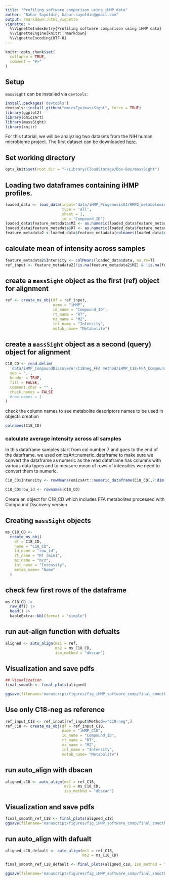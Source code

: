 ```yaml
---
title: "Profiling software comparison using iHMP data"
author: "Bahar Sayoldin, bahar.sayoldin@gmail.com"
output: rmarkdown::html_vignette
vignette: >
  %\VignetteIndexEntry{Profiling software comparison using iHMP data}
  %\VignetteEngine{knitr::rmarkdown}
  %\VignetteEncoding{UTF-8}
---
```


```r
knitr::opts_chunk$set(
  collapse = TRUE,
  comment = "#>"
)
```

## Setup

`massSight` can be installed via `devtools`:

```r
install.packages('devtools')
devtools::install_github("omicsEye/massSight", force = TRUE)
library(ggplot2)
library(omicsArt)
library(massSight)
library(knitr)
```


For this tutorial, we will be analyzing two datasets from the NIH human microbiome project. The first dataset can be downloaded [here](https://gwu.box.com/v/HMP2metabolomics).

## Set working directory
```r
opts_knit$set(root.dir = "~/Library/CloudStorage/Box-Box/massSight")
```

## Loading two dataframes containing iHMP profiles.

```r
loaded_data <- load_data(input='data/iHMP_ProgenesisQI/HMP2_metabolomics.xlsx', 
                         type = 'all', 
                         sheet = 1, 
                         id = 'Compound_ID')
loaded_data$feature_metadata$MZ <- as.numeric(loaded_data$feature_metadata$MZ)
loaded_data$feature_metadata$RT <- as.numeric(loaded_data$feature_metadata$RT)
feature_metadata2 <-loaded_data$feature_metadata[colnames(loaded_data$data),]
```
## calculate mean of intensity across samples 

```r
feature_metadata2$Intensity <- colMeans(loaded_data$data, na.rm=T)
ref_input <- feature_metadata2[!is.na(feature_metadata2$MZ) & !is.na(feature_metadata2$RT), ]
```

## create a `massSight` object as the first (ref) object for alignment

```r
ref <- create_ms_obj(df = ref_input, 
                     name = "iHMP", 
                     id_name = "Compound_ID", 
                     rt_name = "RT", 
                     mz_name = "MZ", 
                     int_name = "Intensity",
                     metab_name= "Metabolite")
```

## create a `massSight` object as a second (query) object for alignment

```r
C18_CD <- read.delim(
  'data/iHMP_CompoundDiscoverer/C18neg_FFA method/iHMP_C18-FFA_CompoundDixcoverer_Exported_All_Samples_Annotated.csv',
  sep = ',',
  header = TRUE,
  fill = FALSE,
  comment.char = "" ,
  check.names = FALSE
  #row.names = 1
)
```

check the column names to see metabolite descriptors names to be used in objects creation

```r
colnames(C18_CD)
```

### calculate average intensity across all samples

In this dataframe samples start from col number 7 and goes to the end of the dataframe.
we used omicsArt::numeric_dataframe to make sure we convert the dataframe as numeric as the read dataframe has columns with various data types and to measure mean of rows of intensities we need to convert them to numeric.

```r
C18_CD$Intensity <- rowMeans(omicsArt::numeric_dataframe(C18_CD[,7:dim(C18_CD)[2]]) , na.rm=T)

C18_CD$row_id <- rownames(C18_CD)
```

Create an object for C18_CD which includes FFA metabolites processed with Compound Discovery version

## Creating `massSight` objects

```r
ms_C18_CD <-
  create_ms_obj(
    df = C18_CD,
    name = "C18_CD",
    id_name = "row_id",
    rt_name = "RT [min]",
    mz_name = "m/z",
    int_name = "Intensity",
    metab_name= "Name"
  )
```

## check few first rows of the dataframe

```r
ms_C18_CD |>
  raw_df() |>
  head() |>
  kableExtra::kbl(format = "simple")
```

## run aut-align function with defualts 

```r
aligned <- auto_align(ms1 = ref, 
                      ms2 = ms_C18_CD, 
                      iso_method = "dbscan")
```

## Visualization and save pdfs

```r
## Visualization 
final_smooth <- final_plots(aligned)

ggsave(filename='manuscript/figures/fig_iHMP_software_comp/final_smooth_ref_all.png', plot=final_smooth, width = 7.2, height = 3.5, units = "in", dpi = 300)
```

## Use only C18-neg as reference 

```r

ref_input_C18 <- ref_input[ref_input$Method=="C18-neg",]
ref_C18 <- create_ms_obj(df = ref_input_C18, 
                         name = "iHMP_C18", 
                         id_name = "Compound_ID", 
                         rt_name = "RT", 
                         mz_name = "MZ", 
                         int_name = "Intensity",
                         metab_name= "Metabolite")
```

## run auto_align with dbscan

```r
aligned_c18 <- auto_align(ms1 = ref_C18, 
                          ms2 = ms_C18_CD, 
                          iso_method = "dbscan")
```

## Visualization and save pdfs

```r
final_smooth_ref_C18 <- final_plots(aligned_c18)
ggsave(filename='manuscript/figures/fig_iHMP_software_comp/final_smooth_ref_C18.png', plot=final_smooth_ref_C18, width = 7.2, height = 3.5, units = "in", dpi = 300)
```

## run auto_align with dafualt

```r
aligned_c18_default <- auto_align(ms1 = ref_C18, 
                                  ms2 = ms_C18_CD)

final_smooth_ref_C18_default <- final_plots(aligned_c18, iso_method = "manual")

ggsave(filename='manuscript/figures/fig_iHMP_software_comp/final_smooth_ref_C18_default.png', plot=final_smooth_ref_C18_default, width = 7.2, height = 3.5, units = "in", dpi = 300)
```
